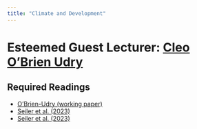 ```yaml
---
title: "Climate and Development"
---
```


# Esteemed Guest Lecturer: [Cleo O'Brien Udry](https://cobrienudry.github.io/research/)

## Required Readings

- [O’Brien-Udry (working paper)](/files/o'brien-udry_JMP.pdf)
- [Seiler et al. (2023)](https://www.cgdev.org/blog/what-can-we-learn-jetps-south-africa-and-indonesia-so-far)
- [Seiler et al. (2023)](https://www.cgdev.org/publication/just-energy-transition-partnerships-early-successes-and-challenges-indonesia-and-south)

